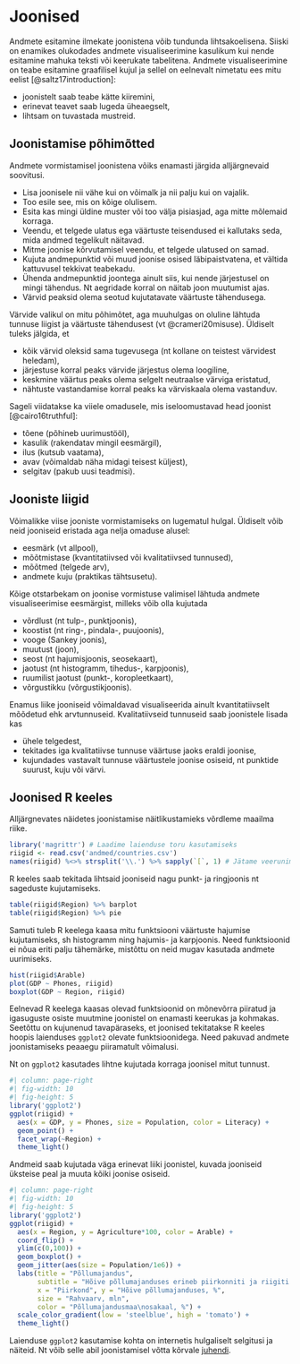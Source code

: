 # Joonised 

<!--
[[Statistical plots]]
[[Visualization]]
[[Prefer simplicity to sophistication]]
[[Colors in data visualization]]
-->

Andmete esitamine ilmekate joonistena võib tundunda lihtsakoelisena. Siiski on enamikes olukodades andmete visualiseerimine kasulikum kui nende esitamine mahuka teksti või keerukate tabelitena. Andmete visualiseerimine on teabe esitamine graafilisel kujul ja sellel on eelnevalt nimetatu ees mitu eelist [@saltz17introduction]:

- joonistelt saab teabe kätte kiiremini, 
- erinevat teavet saab lugeda üheaegselt, 
- lihtsam on tuvastada mustreid.

## Joonistamise põhimõtted

Andmete vormistamisel joonistena võiks enamasti järgida alljärgnevaid soovitusi.

- Lisa joonisele nii vähe kui on võimalk ja nii palju kui on vajalik.
- Too esile see, mis on kõige olulisem.
- Esita kas mingi üldine muster või too välja pisiasjad, aga mitte mõlemaid korraga.
- Veendu, et telgede ulatus ega väärtuste teisendused ei kallutaks seda, mida andmed tegelikult näitavad.
- Mitme joonise kõrvutamisel veendu, et telgede ulatused on samad.
- Kujuta andmepunktid või muud joonise osised läbipaistvatena, et vältida kattuvusel tekkivat teabekadu.
- Ühenda andmepunktid joontega ainult siis, kui nende järjestusel on mingi tähendus. Nt aegridade korral on näitab joon muutumist ajas.
- Värvid peaksid olema seotud kujutatavate väärtuste tähendusega. 

Värvide valikul on mitu põhimõtet, aga muuhulgas on oluline lähtuda tunnuse liigist ja väärtuste tähendusest (vt @crameri20misuse). Üldiselt tuleks jälgida, et 

- kõik värvid oleksid sama tugevusega (nt kollane on teistest värvidest heledam), 
- järjestuse korral peaks värvide järjestus olema loogiline, 
- keskmine väärtus peaks olema selgelt neutraalse värviga eristatud, 
- nähtuste vastandamise korral peaks ka värviskaala olema vastanduv.

Sageli viidatakse ka viiele omadusele, mis iseloomustavad head joonist [@cairo16truthful]: 

- tõene (põhineb uurimustööl), 
- kasulik (rakendatav mingil eesmärgil), 
- ilus (kutsub vaatama), 
- avav (võimaldab näha midagi teisest küljest), 
- selgitav (pakub uusi teadmisi).

## Jooniste liigid

Võimalikke viise jooniste vormistamiseks on lugematul hulgal. Üldiselt võib neid jooniseid eristada aga nelja omaduse alusel: 

- eesmärk (vt allpool), 
- mõõtmistase (kvantitatiivsed või kvalitatiivsed tunnused), 
- mõõtmed (telgede arv), 
- andmete kuju (praktikas tähtsusetu).

Kõige otstarbekam on joonise vormistuse valimisel lähtuda andmete visualiseerimise eesmärgist, milleks võib olla kujutada 

- võrdlust (nt tulp-, punktjoonis), 
- koostist (nt ring-, pindala-, puujoonis), 
- vooge (Sankey joonis), 
- muutust (joon), 
- seost (nt hajumisjoonis, seosekaart), 
- jaotust (nt histogramm, tihedus-, karpjoonis), 
- ruumilist jaotust (punkt-, koropleetkaart), 
- võrgustikku (võrgustikjoonis).

Enamus liike jooniseid võimaldavad visualiseerida ainult kvantitatiivselt mõõdetud ehk arvtunnuseid. Kvalitatiivseid tunnuseid saab joonistele lisada kas 

- ühele telgedest, 
- tekitades iga kvalitatiivse tunnuse väärtuse jaoks eraldi joonise, 
- kujundades vastavalt tunnuse väärtustele joonise osiseid, nt punktide suurust, kuju või värvi.

## Joonised R keeles

Alljärgnevates näidetes joonistamise näitlikustamieks võrdleme maailma riike.

``` r
library('magrittr') # Laadime laienduse toru kasutamiseks
riigid <- read.csv('andmed/countries.csv')
names(riigid) %<>% strsplit('\\.') %>% sapply(`[`, 1) # Jätame veerunimetustes alles vaid enne punkti oleva
```

R keeles saab tekitada lihtsaid jooniseid nagu punkt- ja ringjoonis nt sageduste kujutamiseks.

```r
table(riigid$Region) %>% barplot
table(riigid$Region) %>% pie
```

Samuti tuleb R keelega kaasa mitu funktsiooni väärtuste hajumise kujutamiseks, sh histogramm ning hajumis- ja karpjoonis. Need funktsioonid ei nõua eriti palju tähemärke, mistõttu on neid mugav kasutada andmete uurimiseks. 

```r
hist(riigid$Arable)
plot(GDP ~ Phones, riigid)
boxplot(GDP ~ Region, riigid)
```

Eelnevad R keelega kaasas olevad funktsioonid on mõnevõrra piiratud ja igasuguste osiste muutmine joonistel on enamasti keerukas ja kohmakas. Seetõttu on kujunenud tavapäraseks, et joonised tekitatakse R keeles hoopis laienduses `ggplot2` olevate funktsioonidega. Need pakuvad andmete joonistamiseks peaaegu piiramatult võimalusi. 

Nt on `ggplot2` kasutades lihtne kujutada korraga joonisel mitut tunnust.

```r
#| column: page-right
#| fig-width: 10
#| fig-height: 5
library('ggplot2')
ggplot(riigid) + 
  aes(x = GDP, y = Phones, size = Population, color = Literacy) + 
  geom_point() + 
  facet_wrap(~Region) + 
  theme_light()
```

Andmeid saab kujutada väga erinevat liiki joonistel, kuvada jooniseid üksteise peal ja muuta kõiki joonise osiseid.

```r
#| column: page-right
#| fig-width: 10
#| fig-height: 5
library('ggplot2')
ggplot(riigid) + 
  aes(x = Region, y = Agriculture*100, color = Arable) + 
  coord_flip() + 
  ylim(c(0,100)) +
  geom_boxplot() + 
  geom_jitter(aes(size = Population/1e6)) + 
  labs(title = "Põllumajandus", 
       subtitle = "Hõive põllumajanduses erineb piirkonniti ja riigiti märkimisväärselt", 
       x = "Piirkond", y = "Hõive põllumajanduses, %", 
       size = "Rahvaarv, mln", 
       color = "Põllumajandusmaa\nosakaal, %") + 
  scale_color_gradient(low = 'steelblue', high = 'tomato') + 
  theme_light()
```

Laienduse `ggplot2` kasutamise kohta on internetis hulgaliselt selgitusi ja näiteid. Nt võib selle abil joonistamisel võtta kõrvale [juhendi](https://www.maths.usyd.edu.au/u/UG/SM/STAT3022/r/current/Misc/data-visualization-2.1.pdf).

<!--
install.packages('scatterplot3d')
library('scatterplot3d')
-->